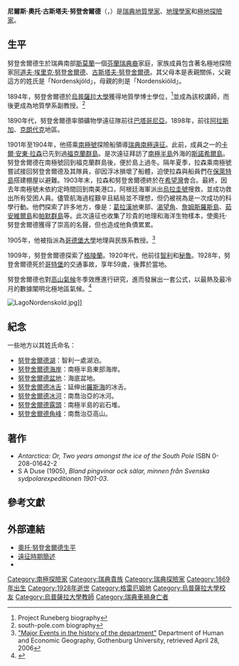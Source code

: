 {{Infobox Biography
| subject_name   = 奧托·努登舍爾德
| image_name     = Otto Nordenskjöld.jpg
| image_size     = 200px
| image_caption  = 奧托·努登舍爾德
| date_of_birth  = 1869年12月6日
| place_of_birth = [[瑞典|瑞典]][[斯莫蘭|斯莫蘭]]
| date_of_death  = 1928年6月2日
| place_of_death = 瑞典[[哥特堡|哥特堡]]
| occupation     = [[地質學家|地質學家]]、[[地理學家|地理學家]]和極地探險家
}}

'''尼爾斯·奧托·古斯塔夫·努登舍爾德'''（{{lang-sv|Nils Otto Gustaf Nordenskjöld}}，{{bd|1869年|12月6日|1928年|6月2日}}）是[[瑞典|瑞典]][[地質學家|地質學家]]、[[地理學家|地理學家]]和[[極地探險家|極地探險家]]。

== 生平 ==
努登舍爾德生於瑞典南部[[斯莫蘭|斯莫蘭]]一個[[芬蘭瑞典族|芬蘭瑞典裔]]家庭，家族成員包含著名極地探險家[[阿道夫·埃里克·诺登舍尔德|阿道夫·埃里克·努登舍爾德]]、[[古斯塔夫·努登舍爾德|古斯塔夫·努登舍爾德]]。其父母本是表親關係，父親這方的姓氏是「Nordenskjöld」，母親的則是「Nordenskiöld」。

1894年，努登舍爾德於[[烏普薩拉大學|烏普薩拉大學]]獲得地質學博士學位，<ref>Project Runeberg biography</ref>並成為該校講師，而後更成為地質學系副教授。<ref>south-pole.com biography</ref>

1890年代，努登舍爾德率領礦物學遠征隊前往[[巴塔哥尼亞|巴塔哥尼亞]]。1898年，前往[[阿拉斯加|阿拉斯加]]、[[克朗代克|克朗代克]]地區。

1901年至1904年，他搭乘[[南極號|南極號]]探險船領導[[瑞典南極遠征|瑞典南極遠征]]。此前，成員之一的[[卡爾·安東·拉森|卡爾·安東·拉森]]已先到過[[福克蘭群島|福克蘭群島]]。是次遠征拜訪了[[南極半島|南極半島]]外海的[[斯諾希爾島|斯諾希爾島]]。努登舍爾德在南極號回到福克蘭群島後，便於島上過冬。隔年夏季，拉森乘南極號嘗試接回努登舍爾德及其隊員，卻因浮冰損壞了船體，迫使拉森與船員們在[[保萊特島|保萊特島]]搭建棚屋以避難。1903年末，拉森和努登舍爾德終於在[[希望灣|希望灣]]會合。最終，因去年南極號未依約定時間回到南美港口，阿根廷海軍派出[[烏拉圭號|烏拉圭號]]搜救，並成功救出所有受困人員。儘管航海過程艱辛且結局並不理想，但仍被視為是一次成功的科學行動。他們探索了許多地方，像是：[[葛拉漢地|葛拉漢地]]東部、[[渴望角|渴望角]]、[[詹姆斯羅斯島|詹姆斯羅斯島]]、[[茹安維爾島|茹安維爾島]]和[[帕默群島|帕默群島]]等。此次遠征也收集了珍貴的地理和海洋生物樣本，使奧托·努登舍爾德獲得了崇高的名聲，但也造成他負債累累。

1905年，他被指派為[[哥德堡大學|哥德堡大學]]地理與民族系教授。<ref>[http://www.hgu.gu.se/item.aspx?id=1807 "Major Events in the history of the department"] {{Wayback|url=http://www.hgu.gu.se/item.aspx?id=1807 |date=20070312032203 }} Department of Human and Economic Geography, Gothenburg University, retrieved April 28, 2006</ref>

1909年，努登舍爾德探索了[[格陵蘭|格陵蘭]]。1920年代，他前往[[智利|智利]]和[[秘魯|秘魯]]。1928年，努登舍爾德死於[[哥特堡|哥特堡]]的交通事故，享年59歲，後葬於當地。

努登舍爾德也對[[高山氣候|高山氣候]]冬季效應進行研究，進而發展出一套公式，以最熱及最冷月的數據闡明北極地區氣候。<ref name="windbook">{{cite book |title=Wind as a Geomorphic Agent in Cold Climates |last=Seppälä |first=Matti |publisher=Cambridge University Press |year=2004 |isbn=0521564069 |url=http://books.google.com/books?id=hts3BAhmU1AC |accessdate=2012-08-15 |archive-date=2020-01-11 |archive-url=https://web.archive.org/web/20200111083801/https://books.google.com/books?id=hts3BAhmU1AC |dead-url=no }}</ref>

[[File:LagoNordenskold.jpg|thumb]]]]

== 紀念 ==
一些地方以其姓氏命名：
* [[努登舍爾德湖|努登舍爾德湖]]：智利一處湖泊。
* [[努登舍爾德海岸|努登舍爾德海岸]]：南極半島東部海岸。
* [[努登舍爾德盆地|努登舍爾德盆地]]：海底盆地。
* [[努登舍爾德冰舌|努登舍爾德冰舌]]：延伸出[[羅斯海|羅斯海]]的冰舌。
* [[努登舍爾德冰河|努登舍爾德冰河]]：南喬治亞的冰河。
* [[努登舍爾德露頭|努登舍爾德露頭]]：南極半島的岩石堆。
* [[努登舍爾德角峰|努登舍爾德角峰]]：南喬治亞高山。

== 著作 ==
* ''Antarctica: Or, Two years amongst the ice of the South Pole'' ISBN 0-208-01642-2
* S A Duse (1905), ''Bland pingvinar ock sälar, minnen från Svenska sydpolarexpeditionen 1901-03''.

== 參考文獻 ==
{{reflist}}

== 外部連結 ==
* [http://www.south-pole.com/p0000091.htm 奧托·努登舍爾德生平]{{Wayback|url=http://www.south-pole.com/p0000091.htm |date=20151025163542 }}
* [http://www.hetlaatstecontinent.be/geschiedenis/expedities/nordenskjold_antarctic.html 遠征時期簡述] {{Wayback|url=http://www.hetlaatstecontinent.be/geschiedenis/expedities/nordenskjold_antarctic.html |date=20161225203521 }}
* {{Cite Americana|Nordenskiöld, Nils Otto}}

{{南極探險}}
{{Authority control}}
{{DEFAULTSORT: Nordenskjöld, Nils}}
[[Category:南極探險家|Category:南極探險家]]
[[Category:瑞典貴族|Category:瑞典貴族]]
[[Category:瑞典探險家|Category:瑞典探險家]]
[[Category:1869年出生|Category:1869年出生]]
[[Category:1928年逝世|Category:1928年逝世]]
[[Category:格雷厄姆地|Category:格雷厄姆地]]
[[Category:烏普薩拉大學校友|Category:烏普薩拉大學校友]]
[[Category:烏普薩拉大學教師|Category:烏普薩拉大學教師]]
[[Category:瑞典車禍身亡者|Category:瑞典車禍身亡者]]